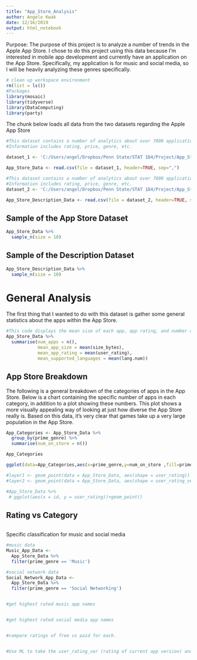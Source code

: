 ```yaml
---
title: "App_Store_Analysis"
author: Angelo Kwak
date: 12/16/2019
output: html_notebook
---
```


Purpose:
The purpose of this project is to analyze a number of trends in the Apple App Store. I chose to do this project using this data because I'm interested in mobile app development and currently have an application on the App Store. Specifically, my application is for music and social media, so I will be heavily analyzing these genres specifically. 

```r
# clean up workspace environment
rm(list = ls())
#Packages
library(mosaic)
library(tidyverse)
library(DataComputing)
library(party)
```

The chunk below loads all data from the two datasets regarding the Apple App Store
```r
#This dataset contains a number of analytics about over 7000 applications on the App Store.
#Information includes rating, price, genre, etc.

dataset_1 <- 'C:/Users/angel/Dropbox/Penn State/STAT 184/Project/App_Store_Analysis/AppleStore.csv'

App_Store_Data <- read.csv(file = dataset_1, header=TRUE, sep=",")

#This dataset contains a number of analytics about over 7000 applications on the App Store.
#Information includes rating, price, genre, etc.
dataset_2 <- 'C:/Users/angel/Dropbox/Penn State/STAT 184/Project/App_Store_Analysis/appleStore_description.csv'

App_Store_Description_Data <- read.csv(file = dataset_2, header=TRUE, sep=",")
```

## Sample of the App Store Dataset
```r
App_Store_Data %>%
  sample_n(size = 10)
```
## Sample of the Description Dataset
```r
App_Store_Description_Data %>%
  sample_n(size = 10)
```
# General Analysis
The first thing that I wanted to do with this dataset is gather some general statistics about the apps within the App Store.
```r
#This code displays the mean size of each app, app rating, and number of languages supported within an app.
App_Store_Data %>%
  summarise(num_apps = n(),
            mean_app_size = mean(size_bytes),
            mean_app_rating = mean(user_rating),
            mean_supported_languages = mean(lang.num))
```

## App Store Breakdown
The following is a general breakdown of the categories of apps in the App Store. Below is a chart containing the specific number of apps in each category, in addition to a plot showing these numbers. This plot shows a more visually appealing way of looking at just how diverse the App Store really is. Based on this data, it's very clear that games take up a very large population in the App Store. 
```r
App_Categories <- App_Store_Data %>%
  group_by(prime_genre) %>%
  summarise(num_on_store = n())

App_Categories
```

```r
ggplot(data=App_Categories,aes(x=prime_genre,y=num_on_store ,fill=prime_genre))+geom_bar(stat='identity',position='stack', width=.9)+theme(axis.text.x=element_text(angle = 90, vjust = 0.5))+ xlab('App Category') + ylab('Number on Store')
```


```r

#layer1 <- geom_point(data = App_Store_Data, aes(shape = user_rating))
#layer2 <- geom_point(data = App_Store_Data, aes(shape = user_rating_ver))

#App_Store_Data %>%
 # ggplot(aes(x = id, y = user_rating))+geom_point()

```
## Rating vs Category
```r

```



Specific classification for music and social media
```r
#music data
Music_App_Data <-
  App_Store_Data %>%
  filter(prime_genre == 'Music')

#social network data
Social_Network_App_Data <-
  App_Store_Data %>%
  filter(prime_genre == 'Social Networking')


#get highest rated music app names


#get highest rated social media app names


#compare ratings of free vs paid for each. 


#Use ML to take the user_rating_ver (rating of current app version) and predict the user_rating (overall app version) for each category



```




